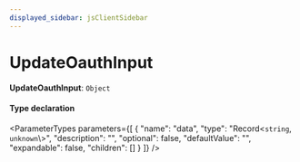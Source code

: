 ```yaml
---
displayed_sidebar: jsClientSidebar
---
```



# UpdateOauthInput

 **UpdateOauthInput**: `Object`

#### Type declaration

<ParameterTypes parameters={[
  {
    "name": "data",
    "type": "Record<`string`, `unknown`\\>",
    "description": "",
    "optional": false,
    "defaultValue": "",
    "expandable": false,
    "children": []
  }
]} />
